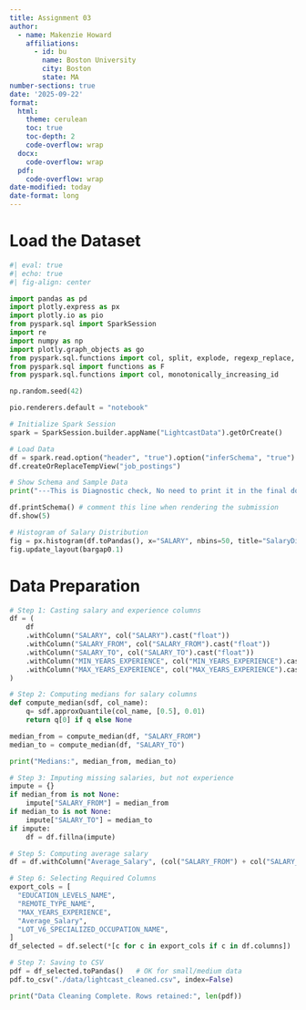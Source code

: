 ```yaml
---
title: Assignment 03
author:
  - name: Makenzie Howard
    affiliations:
      - id: bu
        name: Boston University
        city: Boston
        state: MA
number-sections: true
date: '2025-09-22'
format:
  html:
    theme: cerulean
    toc: true
    toc-depth: 2
    code-overflow: wrap
  docx: 
    code-overflow: wrap
  pdf:
    code-overflow: wrap
date-modified: today
date-format: long
--- 
```


# Load the Dataset

```python
#| eval: true
#| echo: true
#| fig-align: center

import pandas as pd
import plotly.express as px
import plotly.io as pio
from pyspark.sql import SparkSession
import re
import numpy as np
import plotly.graph_objects as go
from pyspark.sql.functions import col, split, explode, regexp_replace, transform, when
from pyspark.sql import functions as F
from pyspark.sql.functions import col, monotonically_increasing_id

np.random.seed(42)

pio.renderers.default = "notebook"

# Initialize Spark Session
spark = SparkSession.builder.appName("LightcastData").getOrCreate()

# Load Data
df = spark.read.option("header", "true").option("inferSchema", "true").option("multiLine","true").option("escape", "\"").csv("lightcast_job_postings.csv")
df.createOrReplaceTempView("job_postings")

# Show Schema and Sample Data
print("---This is Diagnostic check, No need to print it in the final doc---")

df.printSchema() # comment this line when rendering the submission
df.show(5)
```

```python
# Histogram of Salary Distribution
fig = px.histogram(df.toPandas(), x="SALARY", nbins=50, title="SalaryDistribution")
fig.update_layout(bargap0.1)
```


# Data Preparation
```python
# Step 1: Casting salary and experience columns
df = (
    df
    .withColumn("SALARY", col("SALARY").cast("float"))
    .withColumn("SALARY_FROM", col("SALARY_FROM").cast("float"))
    .withColumn("SALARY_TO", col("SALARY_TO").cast("float"))
    .withColumn("MIN_YEARS_EXPERIENCE", col("MIN_YEARS_EXPERIENCE").cast("float"))
    .withColumn("MAX_YEARS_EXPERIENCE", col("MAX_YEARS_EXPERIENCE").cast("float"))
)

# Step 2: Computing medians for salary columns
def compute_median(sdf, col_name):
    q= sdf.approxQuantile(col_name, [0.5], 0.01)
    return q[0] if q else None

median_from = compute_median(df, "SALARY_FROM")
median_to = compute_median(df, "SALARY_TO")

print("Medians:", median_from, median_to)

# Step 3: Imputing missing salaries, but not experience
impute = {}
if median_from is not None:
    impute["SALARY_FROM"] = median_from
if median_to is not None:
    impute["SALARY_TO"] = median_to
if impute:
    df = df.fillna(impute)

# Step 5: Computing average salary
df = df.withColumn("Average_Salary", (col("SALARY_FROM") + col("SALARY_TO")) / 2)

# Step 6: Selecting Required Columns
export_cols = [
  "EDUCATION_LEVELS_NAME",
  "REMOTE_TYPE_NAME",
  "MAX_YEARS_EXPERIENCE",
  "Average_Salary",
  "LOT_V6_SPECIALIZED_OCCUPATION_NAME",
]
df_selected = df.select(*[c for c in export_cols if c in df.columns])

# Step 7: Saving to CSV
pdf = df_selected.toPandas()   # OK for small/medium data
pdf.to_csv("./data/lightcast_cleaned.csv", index=False)

print("Data Cleaning Complete. Rows retained:", len(pdf))
```




